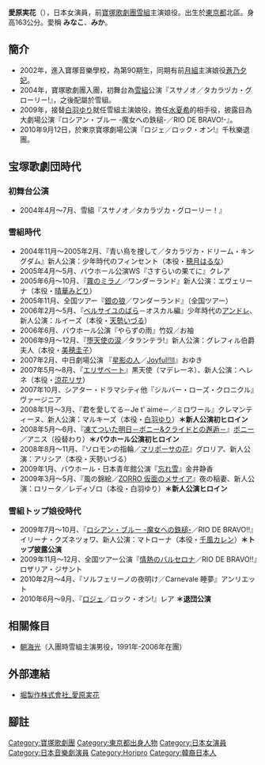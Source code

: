 {{BLP unsourced|time=2021-12-19T08:48:20+00:00}}
{{藝人
|type=女演员
| 姓名 = 愛原実花(あいはら みか）
| 本名 = 生駒 みな子(いこま みなこ)
| 出生日期 = {{birth_date_and _age|1985|12|14}}
| 出生地點 = {{JPN}}
| 職業 = 舞台演員
| yearsactive = 2004-
}}
{{japanese|japanese=愛原 実花|kana=あいはら みか|romaji=Aihara Mika}}

'''愛原実花'''（{{bd|1985年|12月14日|}}），日本女演員，前[[寶塚歌劇團|寶塚歌劇團]][[雪組|雪組]]主演娘役。出生於[[東京都|東京都]]北區。身高163公分。愛稱 '''みなこ'''、'''みか'''。

== 簡介 ==
* 2002年，進入寶塚音樂學校，為第90期生，同期有前[[月組|月組]]主演娘役[[蒼乃夕妃|蒼乃夕妃]]。
* 2004年，寶塚歌劇團入團，初舞台為[[雪組|雪組]]公演『スサノオ／タカラヅカ・グローリー!』，之後配屬於雪組。
* 2009年，接替[[白羽優理|白羽ゆり]]就任雪組主演娘役，擔任[[水夏希|水夏希]]的相手役，披露目為大劇場公演『ロシアン・ブルー -魔女への鉄槌-／RIO DE BRAVO!-』。
* 2010年9月12日，於東京寶塚劇場公演『ロジェ／ロック・オン!』千秋樂退團。

== 宝塚歌劇団時代==
=== 初舞台公演 ===
*2004年4月～7月、雪組『スサノオ／タカラヅカ・グローリー！』

=== 雪組時代 ===
* 2004年11月〜2005年2月、『青い鳥を捜して／タカラヅカ・ドリーム・キングダム』新人公演：少年時代のフィンセント（本役・[[穂月はるな|穂月はるな]]）
* 2005年4月〜5月、バウホール公演WS『さすらいの果てに』クレア
* 2005年6月〜10月、『[[霧のミラノ|霧のミラノ]]／ワンダーランド』新人公演：エヴェリーナ（本役・[[晴華みどり|晴華みどり]]）
* 2005年11月、全国ツアー『[[銀の狼|銀の狼]]／ワンダーランド』（全国ツアー）
* 2006年2月〜5月、『[[ベルサイユのばら_(宝塚歌劇)|ベルサイユのばら]]－オスカル編』少年時代の[[アンドレ・グランディエ|アンドレ]]、新人公演：ルイーズ（本役・[[天勢いづる|天勢いづる]]）
* 2006年6月、バウホール公演『やらずの雨』竹奴／お袖
* 2006年9月〜12月、『[[堕天使の涙|堕天使の涙]]／タランテラ!』新人公演：グレフィル伯爵夫人（本役・[[美穂圭子|美穂圭子]]）
* 2007年2月、中日劇場公演 『[[星影の人|星影の人]]／[[Joyful!!|Joyful!!Ⅱ]]』おゆき
* 2007年5月〜8月、『[[エリザベート_-愛と死の輪舞-|エリザベート]]』黒天使（マデレーネ）、新人公演：ヘレネ（本役・[[涼花リサ|涼花リサ]]）
* 2007年10月、シアター・ドラマシティ他『シルバー・ローズ・クロニクル』ヴァージニア
* 2008年1月〜3月、『君を愛してる－Je t' aime－／ミロワール』クレマンティーヌ、新人公演：マルキーズ（本役・[[白羽ゆり|白羽ゆり]]）'''＊新人公演初ヒロイン'''
* 2008年5月〜6月、『[[凍てついた明日|凍てついた明日－ボニー&クライドとの邂逅－]]』[[ボニーとクライド|ボニー]]／アニス（役替わり）'''＊バウホール公演初ヒロイン''' 
* 2008年8月〜11月、『ソロモンの指輪／[[マリポーサの花|マリポーサの花]]』グロリア、新人公演：アリシア（本役・天勢いづる）
* 2009年1月、バウホール・日本青年館公演『[[忘れ雪_(宝塚歌劇)|忘れ雪]]』金井静香
* 2009年3月〜5月、『風の錦絵／[[ZORRO_仮面のメサイア|ZORRO 仮面のメサイア]]』夜の稲妻、新人公演：ロリータ／レディゾロ（本役・白羽ゆり）'''＊新人公演ヒロイン'''

=== 雪組トップ娘役時代 ===
* 2009年7月〜10月、『[[ロシアン・ブルー_-魔女への鉄槌-|ロシアン・ブルー -魔女への鉄槌-]]／RIO DE BRAVO!!』イリーナ・クズネツォワ、新人公演：マトローナ（本役・[[千風カレン|千風カレン]]）'''＊トップ披露公演'''
* 2009年11月〜12月、全国ツアー公演『[[情熱のバルセロナ|情熱のバルセロナ]]／RIO DE BRAVO!!』ロザリア・ジサント
* 2010年2月〜4月、『ソルフェリーノの夜明け／Carnevale 睡夢』アンリエット
* 2010年6月〜9月、『[[ロジェ_(宝塚歌劇)|ロジェ]]／ロック・オン!』レア '''＊退団公演'''

== 相關條目 ==
* [[朝海光|朝海光]]（入團時雪組主演男役，1991年-2006年在團）

== 外部連結 ==
* [http://www.horipro.co.jp/aiharamika/ 堀製作株式會社_愛原実花] {{Wayback|url=http://www.horipro.co.jp/aiharamika/ |date=20161222082629 }}

== 腳註 ==
{{reflist}}

{{寶塚歌劇團雪組主演娘役|2009.6.1 - 2010.9.12}}
{{DEFAULTSORT:aihara mika}}
[[Category:寶塚歌劇團|Category:寶塚歌劇團]]
[[Category:東京都出身人物|Category:東京都出身人物]]
[[Category:日本女演員|Category:日本女演員]]
[[Category:日本音樂劇演員|Category:日本音樂劇演員]]
[[Category:Horipro|Category:Horipro]]
[[Category:韓裔日本人|Category:韓裔日本人]]